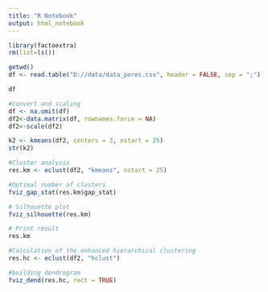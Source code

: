 ```yaml
---
title: "R Notebook"
output: html_notebook
---
```



```r
library(factoextra)
rm(list=ls())
```
```r
getwd()
df <- read.table("D://data/data_pores.csv", header = FALSE, sep = ";")
```
```r
df
```
```r
#convert and scaling
df <- na.omit(df)
df2<-data.matrix(df, rownames.force = NA)
df2<-scale(df2)
```


```r
k2 <- kmeans(df2, centers = 3, nstart = 25)
str(k2)
```
```r
#Cluster analysis
res.km <- eclust(df2, "kmeans", nstart = 25)
```
```r
#Optimal number of clusters
fviz_gap_stat(res.km$gap_stat)
```


```r
# Silhouette plot
fviz_silhouette(res.km)
```


```r
# Print result
res.km
```

```r
#Calculation of the enhanced hierarchical clustering
res.hc <- eclust(df2, "hclust")

#building dendrogram
fviz_dend(res.hc, rect = TRUE)
```

